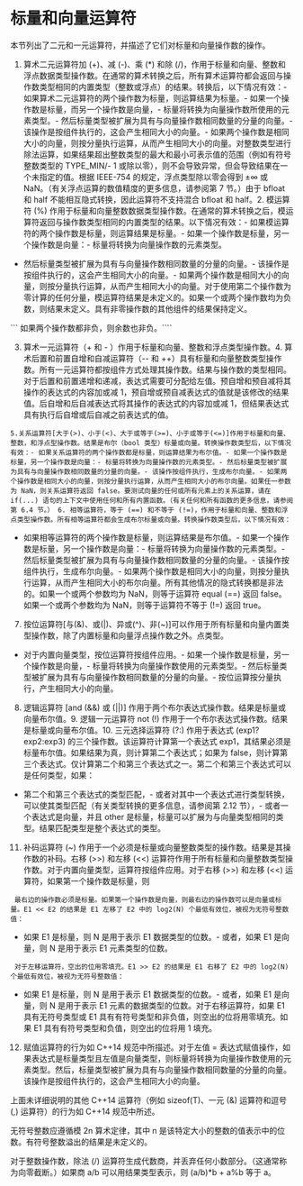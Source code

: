 # 标量和向量运算符

<OrigninalPDF title="3.1 Scalar and Vector Operators" />

本节列出了二元和一元运算符，并描述了它们对标量和向量操作数的操作。

1. 算术二元运算符加 (+)、减 (-)、乘 (\*) 和除 (/)，作用于标量和向量、整数和浮点数据类型操作数。在通常的算术转换之后，所有算术运算符都会返回与操作数类型相同的内置类型（整数或浮点）的结果。转换后，以下情况有效：- 如果算术二元运算符的两个操作数为标量，则运算结果为标量。- 如果一个操作数是标量，而另一个操作数是向量，- 标量将转换为向量操作数所使用的元素类型。- 然后标量类型被扩展为具有与向量操作数相同数量的分量的向量。- 该操作是按组件执行的，这会产生相同大小的向量。- 如果两个操作数是相同大小的向量，则按分量执行运算，从而产生相同大小的向量。对整数类型进行除法运算，如果结果超出整数类型的最大和最小可表示值的范围（例如有符号整数类型的 TYPE_MIN/- 1 或除以零），则不会导致异常，但会导致结果在一个未指定的值。根据 IEEE-754 的规定，浮点类型除以零会得到 ±∞ 或 NaN。（有关浮点运算的数值精度的更多信息，请参阅第 7 节。）由于 bfloat 和 half 不能相互隐式转换，因此运算符不支持混合 bfloat 和 half。2. 模运算符 (%) 作用于标量和向量整数数据类型操作数。在通常的算术转换之后，模运算符返回与操作数类型相同的内置类型的结果。以下情况有效：- 如果模运算符的两个操作数是标量，则运算结果是标量。- 如果一个操作数是标量，另一个操作数是向量：- 标量将转换为向量操作数的元素类型。

- 然后标量类型被扩展为具有与向量操作数相同数量的分量的向量。- 该操作是按组件执行的，这会产生相同大小的向量。- 如果两个操作数是相同大小的向量，则按分量执行运算，从而产生相同大小的向量。对于使用第二个操作数为零计算的任何分量，模运算符结果是未定义的。如果一个或两个操作数均为负数，则结果未定义。具有非零操作数的其他组件的结果保持定义。

``` 如果两个操作数都非负，则余数也非负。````

3. 算术一元运算符（+ 和 - ）作用于标量和向量、整数和浮点类型操作数。4. 算术后置和前置自增和自减运算符（-- 和 ++）具有标量和向量整数类型操作数。所有一元运算符都按组件方式处理其操作数。结果与操作数的类型相同。对于后置和前置递增和递减，表达式需要可分配给左值。预自增和预自减将其操作的表达式的内容加或减 1，预自增或预自减表达式的值就是该修改的结果值。后自增和后自减表达式将其操作的表达式的内容加或减 1，但结果表达式具有执行后自增或后自减之前表达式的值。

```
5.关系运算符[大于(>)、小于(<)、大于或等于(>=)、小于或等于(<=)]作用于标量和向量、整数，和浮点型操作数。结果是布尔（bool 类型）标量或向量。转换操作数类型后，以下情况有效：- 如果关系运算符的两个操作数都是标量，则运算结果为布尔值。- 如果一个操作数是标量，另一个操作数是向量：- 标量将转换为向量操作数的元素类型。- 然后标量类型被扩展为具有与向量操作数相同数量的分量的向量。- 该操作按组件执行，生成布尔向量。- 如果两个操作数是相同大小的向量，则按分量执行运算，从而产生相同大小的布尔向量。如果任一参数为 NaN，则关系运算符返回 false。要测试向量的任何或所有元素上的关系运算，请在 if(...) 语句的上下文中使用任何和所有内置函数。（有关任何和所有函数的更多信息，请参阅第 6.4 节。） 6. 相等运算符，等于 (==) 和不等于 (!=)，作用于标量和向量、整数和浮点类型操作数。所有相等运算符都会生成布尔标量或向量。转换操作数类型后，以下情况有效：
```

- 如果相等运算符的两个操作数是标量，则运算结果是布尔值。- 如果一个操作数是标量，另一个操作数是向量：- 标量将转换为向量操作数的元素类型。- 然后标量类型被扩展为具有与向量操作数相同数量的分量的向量。- 该操作按组件执行，生成布尔向量。- 如果两个操作数是相同大小的向量，则按分量执行运算，从而产生相同大小的布尔向量。所有其他情况的隐式转换都是非法的。如果一个或两个参数均为 NaN，则等于运算符 equal (==) 返回 false。如果一个或两个参数均为 NaN，则等于运算符不等于 (!=) 返回 true。

7. 按位运算符[与(&)、或(|)、异或(^)、非(~)]可以作用于所有标量和向量内置类型操作数，除了内置标量和向量浮点操作数之外。点类型。

- 对于内置向量类型，按位运算符按组件应用。- 如果一个操作数是标量，另一个操作数是向量，- 标量将转换为向量操作数使用的元素类型。- 然后标量类型被扩展为具有与向量操作数相同数量的分量的向量。- 按位运算按分量执行，产生相同大小的向量。

8. 逻辑运算符 [and (&&) 或 (||)] 作用于两个布尔表达式操作数。结果是标量或向量布尔值。9. 逻辑一元运算符 not (!) 作用于一个布尔表达式操作数。结果是标量或向量布尔值。10. 三元选择运算符 (?:) 作用于表达式 (exp1?exp2:exp3) 的三个操作数。该运算符计算第一个表达式 exp1，其结果必须是标量布尔值。如果结果为真，则计算第二个表达式；如果为 false，则计算第三个表达式。仅计算第二个和第三个表达式之一。第二个和第三个表达式可以是任何类型，如果：

- 第二个和第三个表达式的类型匹配，- 或者对其中一个表达式进行类型转换，可以使其类型匹配（有关类型转换的更多信息，请参阅第 2.12 节），- 或者一个表达式是向量，并且 other 是标量，标量可以扩展为与向量类型相同的类型。结果匹配类型是整个表达式的类型。

11. 补码运算符 (~) 作用于一个必须是标量或向量整数类型的操作数。结果是其操作数的补码。右移 (>>) 和左移 (<<) 运算符作用于所有标量和向量整数类型操作数。对于内置向量类型，运算符按组件应用。对于右移 (>>) 和左移 (<<) 运算符，如果第一个操作数是标量，则

` 最右边的操作数必须是标量。如果第一个操作数是向量，则最右边的操作数可以是向量或标量。E1 << E2 的结果是 E1 左移了 E2 中的 log2(N) 个最低有效位，被视为无符号整数值：`

- 如果 E1 是标量，则 N 是用于表示 E1 数据类型的位数。- 或者，如果 E1 是向量，则 N 是用于表示 E1 元素类型的位数。

` 对于左移运算符，空出的位用零填充。E1 >> E2 的结果是 E1 右移了 E2 中的 log2(N) 个最低有效位，被视为无符号整数值：`

- 如果 E1 是标量，则 N 是用于表示 E1 数据类型的位数。- 或者，如果 E1 是向量，则 N 是用于表示 E1 元素的数据类型的位数。对于右移运算符，如果 E1 具有无符号类型或 E1 具有有符号类型和非负值，则空出的位将用零填充。如果 E1 具有有符号类型和负值，则空出的位将用 1 填充。

12. 赋值运算符的行为如 C++14 规范中所描述。对于左值 = 表达式赋值操作，如果表达式是标量类型且左值是向量类型，则标量将转换为向量操作数使用的元素类型。然后，标量类型被扩展为具有与向量操作数相同数量的分量的向量。该操作是按组件执行的，这会产生相同大小的向量。

上面未详细说明的其他 C++14 运算符（例如 sizeof(T)、一元 (&) 运算符和逗号 (,) 运算符）的行为如 C++14 规范中所述。

无符号整数应遵循模 2n 算术定律，其中 n 是该特定大小的整数的值表示中的位数。有符号整数溢出的结果是未定义的。

对于整数操作数，除法 (/) 运算符生成代数商，并丢弃任何小数部分。（这通常称为向零截断。）如果商 a/b 可以用结果类型表示，则 (a/b)\*b + a%b 等于 a。
